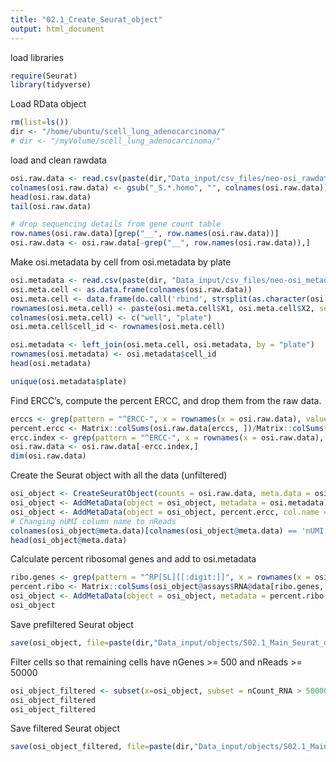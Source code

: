 ```yaml
---
title: "02.1_Create_Seurat_object"
output: html_document
---
```


load libraries
```r
require(Seurat)
library(tidyverse)
```

Load RData object 
```r
rm(list=ls())
dir <- "/home/ubuntu/scell_lung_adenocarcinoma/"
# dir <- "/myVolume/scell_lung_adenocarcinoma/"
```

load and clean rawdata
```r
osi.raw.data <- read.csv(paste(dir,"Data_input/csv_files/neo-osi_rawdata.csv", sep=""), row.names = 1)
colnames(osi.raw.data) <- gsub("_S.*.homo", "", colnames(osi.raw.data))
head(osi.raw.data)
tail(osi.raw.data)

# drop sequencing details from gene count table
row.names(osi.raw.data)[grep("__", row.names(osi.raw.data))]
osi.raw.data <- osi.raw.data[-grep("__", row.names(osi.raw.data)),]
```

Make osi.metadata by cell from osi.metadata by plate
```r
osi.metadata <- read.csv(paste(dir, "Data_input/csv_files/neo-osi_metadata.csv", sep = ""))
osi.meta.cell <- as.data.frame(colnames(osi.raw.data))
osi.meta.cell <- data.frame(do.call('rbind', strsplit(as.character(osi.meta.cell$`colnames(osi.raw.data)`),'_',fixed=TRUE)))
rownames(osi.meta.cell) <- paste(osi.meta.cell$X1, osi.meta.cell$X2, sep = "_")
colnames(osi.meta.cell) <- c("well", "plate")
osi.meta.cell$cell_id <- rownames(osi.meta.cell)

osi.metadata <- left_join(osi.meta.cell, osi.metadata, by = "plate")
rownames(osi.metadata) <- osi.metadata$cell_id
head(osi.metadata)

unique(osi.metadata$plate)
```

Find ERCC's, compute the percent ERCC, and drop them from the raw data.
```r
erccs <- grep(pattern = "^ERCC-", x = rownames(x = osi.raw.data), value = TRUE)
percent.ercc <- Matrix::colSums(osi.raw.data[erccs, ])/Matrix::colSums(osi.raw.data)
ercc.index <- grep(pattern = "^ERCC-", x = rownames(x = osi.raw.data), value = FALSE)
osi.raw.data <- osi.raw.data[-ercc.index,]
dim(osi.raw.data)
```

Create the Seurat object with all the data (unfiltered)
```r
osi_object <- CreateSeuratObject(counts = osi.raw.data, meta.data = osi.metadata)
osi_object <- AddMetaData(object = osi_object, metadata = osi.metadata)
osi_object <- AddMetaData(object = osi_object, percent.ercc, col.name = "percent.ercc")
# Changing nUMI column name to nReads
colnames(osi_object@meta.data)[colnames(osi_object@meta.data) == 'nUMI'] <- 'nReads'
head(osi_object@meta.data)
```

Calculate percent ribosomal genes and add to osi.metadata
```r
ribo.genes <- grep(pattern = "^RP[SL][[:digit:]]", x = rownames(x = osi_object@assays$RNA@data), value = TRUE)
percent.ribo <- Matrix::colSums(osi_object@assays$RNA@data[ribo.genes, ])/Matrix::colSums(osi_object@assays$RNA@data)
osi_object <- AddMetaData(object = osi_object, metadata = percent.ribo, col.name = "percent.ribo")
osi_object
```

Save prefiltered Seurat object 
```r
save(osi_object, file=paste(dir,"Data_input/objects/S02.1_Main_Seurat_object_prefilter_neo_osi.RData", sep=""))
```

Filter cells so that remaining cells have nGenes >= 500 and nReads >= 50000
```r
osi_object_filtered <- subset(x=osi_object, subset = nCount_RNA > 50000 & nFeature_RNA > 500)
osi_object_filtered
osi_object_filtered
```

Save filtered Seurat object
```r
save(osi_object_filtered, file=paste(dir,"Data_input/objects/S02.1_Main_Seurat_object_filtered_neo_osi.RData", sep=""))
```
